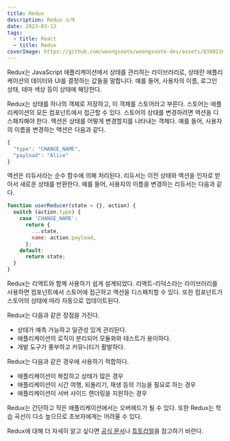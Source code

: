 ```yaml
---
title: Redux
description: Redux 소개
date: 2023-03-13
tags:
  - title: React
  - title: Redux
coverImage: https://github.com/woongsnote/woongsnote-dev/assets/83802168/3e64902a-6ae9-45e3-8ff9-7b65ff7cf5ef
---
```


Redux는 JavaScript 애플리케이션에서 상태를 관리하는 라이브러리로, 상태란 애플리케이션의 데이터와 UI를 결정하는 값들을 말합니다.
예를 들어, 사용자의 이름, 로그인 상태, 테마 색상 등이 상태에 해당한다.

Redux는 상태를 하나의 객체로 저장하고, 이 객체를 스토어라고 부른다.
스토어는 애플리케이션의 모든 컴포넌트에서 접근할 수 있다.
스토어의 상태를 변경하려면 액션을 디스패치해야 한다.
액션은 상태를 어떻게 변경할지를 나타내는 객체다.
예를 들어, 사용자의 이름을 변경하는 액션은 다음과 같다.

```js
{
  "type": "CHANGE_NAME",
  "payload": "Alice"
}
```

액션은 리듀서라는 순수 함수에 의해 처리된다.
리듀서는 이전 상태와 액션을 인자로 받아서 새로운 상태를 반환한다.
예를 들어, 사용자의 이름을 변경하는 리듀서는 다음과 같다.

```js
function userReducer(state = {}, action) {
  switch (action.type) {
    case 'CHANGE_NAME':
      return {
        ...state,
        name: action.payload,
      };
    default:
      return state;
  }
}
```

Redux는 리액트와 함께 사용하기 쉽게 설계되었다.
리액트-리덕스라는 라이브러리를 사용하면 컴포넌트에서 스토어에 접근하고 액션을 디스패치할 수 있다.
또한 컴포넌트가 스토어의 상태에 따라 자동으로 업데이트된다.

Redux는 다음과 같은 장점을 가진다.

- 상태가 예측 가능하고 일관성 있게 관리된다.
- 애플리케이션의 로직이 분리되어 모듈화와 테스트가 용이하다.
- 개발 도구가 풍부하고 커뮤니티가 활발하다.

Redux는 다음과 같은 경우에 사용하기 적합하다.

- 애플리케이션이 복잡하고 상태가 많은 경우
- 애플리케이션이 시간 여행, 되돌리기, 재생 등의 기능을 필요로 하는 경우
- 애플리케이션이 서버 사이드 렌더링을 지원하는 경우

Redux는 간단하고 작은 애플리케이션에서는 오버헤드가 될 수 있다. 또한 Redux는 학습 곡선이 다소 높으므로 초보자에게는 어려울 수 있다.

Redux에 대해 더 자세히 알고 싶다면 [공식 문서](https://redux.js.org/)나
[튜토리얼](https://redux.js.org/tutorials/essentials/part-1-overview-concepts)을 참고하기 바란다.
